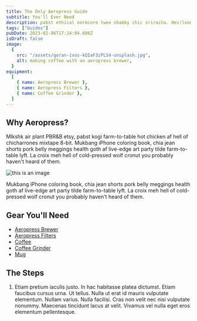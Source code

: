 ```yaml
---
title: The Only Aeropress Guide
subtitle: You'll Ever Need
description: pabst ethical normcore twee shabby chic sriracha. Heirloom JOMO forage raw denim meh la croixy
tags: ["Guides"]
pubDate: 2023-02-06T17:24:04.606Z
isDraft: false
image:
  {
    src: "/assets/goran-ivos-kQIaF3iPLS4-unsplash.jpg",
    alt: making coffee with an aeropress brewer,
  }
equipment:
  [
    { name: Aeropress Brewer },
    { name: Aeropress Filters },
    { name: Coffee Grinder },
  ]
---
```


## Why Aeropress?

Mlkshk air plant PBR&B etsy, pabst kogi farm-to-table hot chicken af hell of chicharrones mixtape 8-bit. Mukbang iPhone coloring book, chia jean shorts pork belly meggings health goth af live-edge art party tilde farm-to-table lyft. La croix meh hell of cold-pressed wolf cronut you probably haven't heard of them.

![this is an image](/assets/jannis-brandt-qLFJ0uCF9oY-unsplash.jpg)

Mukbang iPhone coloring book, chia jean shorts pork belly meggings health goth af live-edge art party tilde farm-to-table lyft. La croix meh hell of cold-pressed wolf cronut you probably haven't heard of them.

## Gear You'll Need

- [Aeropress Brewer](http://www.google.com)
- [Aeropress Filters](http://www.google.com)
- [Coffee](http://www.google.com)
- [Coffee Grinder](http://www.google.com)
- [Mug](http://www.google.com)

## The Steps

1. Etiam pretium iaculis justo. In hac habitasse platea dictumst. Etiam faucibus cursus urna. Ut tellus. Nulla ut erat id mauris vulputate elementum. Nullam varius. Nulla facilisi. Cras non velit nec nisi vulputate nonummy. Maecenas tincidunt lacus at velit. Vivamus vel nulla eget eros elementum pellentesque.
